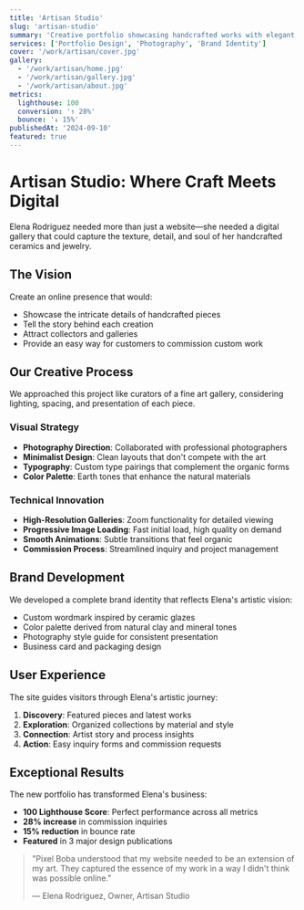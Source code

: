 ```yaml
---
title: 'Artisan Studio'
slug: 'artisan-studio'
summary: 'Creative portfolio showcasing handcrafted works with elegant presentation'
services: ['Portfolio Design', 'Photography', 'Brand Identity']
cover: '/work/artisan/cover.jpg'
gallery:
  - '/work/artisan/home.jpg'
  - '/work/artisan/gallery.jpg'
  - '/work/artisan/about.jpg'
metrics:
  lighthouse: 100
  conversion: '↑ 28%'
  bounce: '↓ 15%'
publishedAt: '2024-09-10'
featured: true
---
```


# Artisan Studio: Where Craft Meets Digital

Elena Rodriguez needed more than just a website—she needed a digital gallery that could capture the texture, detail, and soul of her handcrafted ceramics and jewelry.

## The Vision

Create an online presence that would:

- Showcase the intricate details of handcrafted pieces
- Tell the story behind each creation
- Attract collectors and galleries
- Provide an easy way for customers to commission custom work

## Our Creative Process

We approached this project like curators of a fine art gallery, considering lighting, spacing, and presentation of each piece.

### Visual Strategy

- **Photography Direction**: Collaborated with professional photographers
- **Minimalist Design**: Clean layouts that don't compete with the art
- **Typography**: Custom type pairings that complement the organic forms
- **Color Palette**: Earth tones that enhance the natural materials

### Technical Innovation

- **High-Resolution Galleries**: Zoom functionality for detailed viewing
- **Progressive Image Loading**: Fast initial load, high quality on demand
- **Smooth Animations**: Subtle transitions that feel organic
- **Commission Process**: Streamlined inquiry and project management

## Brand Development

We developed a complete brand identity that reflects Elena's artistic vision:

- Custom wordmark inspired by ceramic glazes
- Color palette derived from natural clay and mineral tones
- Photography style guide for consistent presentation
- Business card and packaging design

## User Experience

The site guides visitors through Elena's artistic journey:

1. **Discovery**: Featured pieces and latest works
2. **Exploration**: Organized collections by material and style
3. **Connection**: Artist story and process insights
4. **Action**: Easy inquiry forms and commission requests

## Exceptional Results

The new portfolio has transformed Elena's business:

- **100 Lighthouse Score**: Perfect performance across all metrics
- **28% increase** in commission inquiries
- **15% reduction** in bounce rate
- **Featured** in 3 major design publications

> "Pixel Boba understood that my website needed to be an extension of my art. They captured the essence of my work in a way I didn't think was possible online."
>
> — Elena Rodriguez, Owner, Artisan Studio
